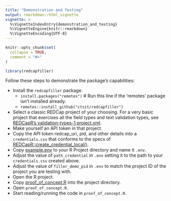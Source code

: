 ```yaml
---
title: "Demonstration and Testing"
output: rmarkdown::html_vignette
vignette: >
  %\VignetteIndexEntry{demonstration_and_testing}
  %\VignetteEngine{knitr::rmarkdown}
  %\VignetteEncoding{UTF-8}
---
```


```r
knitr::opts_chunk$set(
  collapse = TRUE,
  comment = "#>"
)
```

```r
library(redcapfiller)
```

Follow these steps to demonstrate the package's capabilities:

- Install the `redcapfiller` package.
    - `install.packages("remotes")` # Run this line if the 'remotes' package isn't installed already.
    - `remotes::install_github("ctsit/redcapfiller")`
- Select a classic REDCap project of your choosing. For a very basic project that exercises all the field types and text validation types, see [REDCapR's validation-types-1 project.xml](https://github.com/OuhscBbmc/REDCapR/blob/main/inst/test-data/projects/validation-types-1/project.xml).
- Make yourself an API token in that project.
- Copy the API token redcap_uri, pid, and other details into a `credentials.csv` that conforms to the specs of [REDCapR::create_credential_local()](https://ouhscbbmc.github.io/REDCapR/reference/retrieve_credential.html).
- Copy [example.env](https://github.com/ctsit/redcapfiller/blob/main/example.env) to your R Project directory and name it `.env`.
- Adjust the value of `path_credential`  in `.env` setting it to the path to your `credentials.csv` created above.
- Adjust the value of `filler_demo_pid` in `.env` to match the project ID of the project you are testing with.
- Open the R project.
- Copy [proof_of_concept.R](https://github.com/ctsit/redcapfiller/blob/main/proof_of_concept.R) into the project directory.
- Open `proof_of_concept.R`.
- Start reading/running the code in `proof_of_concept.R`.
